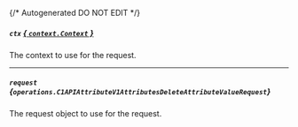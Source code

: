 {/* Autogenerated DO NOT EDIT  */}

##### `ctx` [*{ `context.Context` }*](https://pkg.go.dev/context#Context)
The context to use for the request.

---
##### `request` *{`operations.C1APIAttributeV1AttributesDeleteAttributeValueRequest`}*
The request object to use for the request.
<Collapsible openLabel={Labels.showProperties} closeLabel={Labels.hideProperties}>
    <C1APIAttributeV1AttributesDeleteAttributeValueRequest/>
</Collapsible>



